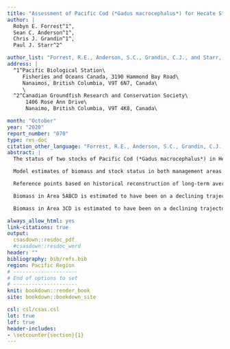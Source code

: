 ```yaml
---
title: "Assessment of Pacific Cod (*Gadus macrocephalus*) for Hecate Strait and Queen Charlotte Sound (Area 5ABCD), and West Coast Vancouver Island (Area 3CD) in 2018"
author: |
  Robyn E. Forrest^1^,
  Sean C. Anderson^1^,
  Chris J. Grandin^1^,
  Paul J. Starr^2^

author_list: "Forrest, R.E., Anderson, S.C., Grandin, C.J., and Starr, P.J."
address: |
  ^1^Pacific Biological Station\
     Fisheries and Oceans Canada, 3190 Hammond Bay Road\
     Nanaimos, British Columbia, V9T 6N7, Canada\
     \
  ^2^Canadian Groundfish Research and Conservation Society\
      1406 Rose Ann Drive\
      Nanaimo, British Columbia, V9T 4K8, Canada\

month: "October"
year: "2020"
report_number: "070"
type: res-doc
citation_other_language: "Forrest, R.E., Anderson, S.C., Grandin, C.J., et Starr, P.J. 2020. Évaluation de la morue du Pacifique (*Gadus macrocephalus*) pour le détroit d’Hécate et le bassin de la Reine-Charlotte (zone 5ABCD), ainsi que pour la côte ouest de l’île de Vancouver (zone 3CD) en 2018. DFO Secr. can. de consult. sci. du MPO. Doc. de rech 2020/070. v + 226 p."
abstract: |
  The status of two stocks of Pacific Cod (*Gadus macrocephalus*) in Hecate Strait/Queen Charlotte Sound (Area 5ABCD) and West Coast Vancouver Island (Area 3CD) was assessed using Bayesian delay-difference models. The models were fit to fishery-independent indices of abundance and new standardized commercial catch-per-unit-effort (CPUE) indices that were developed using Tweedie generalized linear mixed effect models (GLMMs). New analyses of growth and maturity were also done and incorporated into the models.

  Model estimates of biomass and stock status in both management areas were sensitive to prior assumptions about natural mortality and survey scaling parameters, variance in the mean weight data, and the goodness of fit to the indices of abundance, particularly the commercial CPUE data. Harvest advice was produced in the form of decision tables that summarized the probability of breaching reference points in 2019 over a range of fixed 2018 catch levels. Due to model sensitivity to a number of assumptions, these stocks were assessed using a model-averaging approach which combined the posterior distributions from seven alternative model configurations for each stock.The resulting distributions were used to assess the historical biomass trajectories, current stock status and decision tables based on catch projections appropriate to each stock.

  Reference points based on historical reconstruction of long-term average biomass and fishing mortality were accepted in 2013 for the Area 5CD Pacific Cod stock. "Historical" reference points were recommended because uncertainty in estimates of productivity parameters implied large uncertainty in reference points based on maximum sustainable yield (MSY). On the basis of the previous acceptance of historical reference points for Area 5CD Pacific Cod, the current assessment applies the same approach for the Areas 5ABCD and 3CD stocks. For both stocks, an upper stock reference point (USR) is defined as estimated average biomass during the period 1956-2004. A limit reference point (LRP) is defined as the lowest estimated biomass agreed to be an undesirable state to avoid (occurred in year 2000 in Area 5ABCD, and in 1986 in Area 3CD). For both stocks, a limit removal rate (LRR) is defined as estimated average fishing mortality during the period 1956--2004.

  Biomass in Area 5ABCD is estimated to have been on a declining trajectory since 2011, following declining trends in abundance indices, despite low estimated fishing mortality rates over the same period. Median posterior estimates of biomass are estimated to be between the median LRP and median USR for Area 5ABCD. Recruitment is estimated to have been below average for the past two decades.

  Biomass in Area 3CD is estimated to have been on a declining trajectory since 2015 after following an increasing trend from a historical low level of biomass between 1998 and 2014. These trends are consistent with the available biomass indices, including a recent downturn in the WCVI synoptic survey and the CPUE series. Median posterior estimates of biomass are estimated to be above the median LRP but below the USR for Area 3CD. Recruitment is estimated to have been below average for most years in the past two decades, with above average peaks in 2009, 2013 and 2014.

always_allow_html: yes
link-citations: true
output:
  csasdown::resdoc_pdf
  #csasdown::resdoc_word
header: ""
bibliography: bib/refs.bib
region: Pacific Region
# ---------------------
# End of options to set
# ---------------------
knit: bookdown::render_book
site: bookdown::bookdown_site

csl: csl/csas.csl
lot: true
lof: true
header-includes:
- \setcounter{section}{1}
---
```

